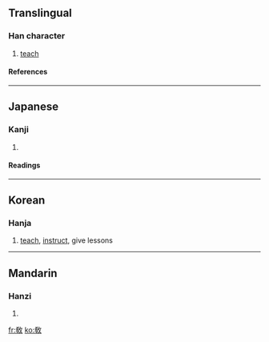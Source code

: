 {{see|教}}

==Translingual==
===Han character===
{{Han char|rn=66|rad=攴|as=07|sn=11|four=|canj=大木人大 (KDOK)}}
# [[teach]]
====References====
{{Han ref|kx=0470.380|dkj=13212|dj=0821.200|hdz=21463.040|uh=654E|ud=25934}}

----
==Japanese==
===Kanji===
{{ja-kanji|grade=|rs=攴07}}
# {{defn|Japanese}} 
====Readings====
{{ja-readings|on=[[きょう]] (kyō), [[こう]] (kō)|kun=[[おしえる]] (oshieru), [[おしえ]] (oshie)}}

----
==Korean==
===Hanja===
{{ko-hanja|hangeul=교|rv=gyo|mr=kyo|y=kyo|eumhun=가르치다|ehrv=gareuchida|ehmr=karŭch'ida|ehy=karuchita}}
#[[teach]], [[instruct]], give lessons

----

==Mandarin==
===Hanzi===
{{cmn-hanzi|pin=[[jiào]] ([[jiao4]])|wg=chiao<sup>4</sup>}}
# {{defn|Mandarin}}

[[fr:敎]]
[[ko:敎]]